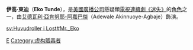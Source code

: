 {{noteTA
|1=zh-hans:《迷失》;zh-hk:《迷》;zh-tw:《Lost檔案》;
|2=zh-hk:伊高;zh-hans:伊高;zh-tw:艾可;
}}
{{迷失角色|
 綽號=艾可先生<br>Mr. Eko|
 Image=[[File:Ekoadewale.jpg|250px]]<br />[[艾德瓦利·亞肯努耶-阿嘉巴傑|艾德瓦利·亞肯努耶-阿嘉巴傑]]飾演伊高先生|
 最初出現=“[[迷失_(第二季)#漂流|漂流]]”|
 最後出現=無|
 回憶場景=“[[迷失_(第二季)#第23首讚美詩|第23首讚美詩]]”、“[[迷失_(第二季)#？|？]]”|
 首次於回憶中出現=|
 最後於回憶中出現=|
 名字=伊高·東迪<br>Eko Tunde|
 年齡=未知|
 來自={{flagicon|Nigeria}}[[尼日利亞|尼日利亞]]|
 職業=[[天主教|天主教]][[神父|神父]]，前職是尼日利亞[[軍閥|軍閥]]和[[毒販|毒販]]。|
 來澳洲的原因=在澳洲進行神職，在[[主教|主教]]要求下，檢查「神蹟」的真偽|
 回洛杉磯的原因=在[[美國|美國]]進行參觀[[教堂|教堂]]之旅|
 演員=[[艾德瓦利·亞肯努耶-阿嘉巴傑|艾德瓦利·亞肯努耶-阿嘉巴傑]]<br>Adewale Akinnuoye-Agbaje|
}}

'''伊高·東迪'''（'''Eko Tunde'''），是[[美國廣播公司|美國廣播公司]]懸疑類[[電視連續劇|電視連續劇]][[迷失|《迷失》]]的[[角色|角色]]之一，由[[艾德瓦利·亞肯努耶-阿嘉巴傑|艾德瓦利·亞肯努耶-阿嘉巴傑]]（Adewale Akinnuoye-Agbaje）飾演。



{{迷失角色表}}

[[Category:迷失角色|E]]
[[Category:虚构贩毒者|Category:虚构贩毒者]]

[[sv:Huvudroller_i_Lost#Mr._Eko|sv:Huvudroller i Lost#Mr._Eko]]